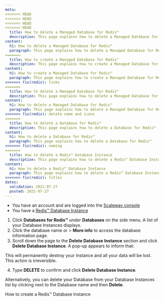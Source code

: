 ```yaml
---
meta:
<<<<<<< HEAD
<<<<<<< HEAD
<<<<<<< HEAD
<<<<<<< HEAD
  title: How to delete a Managed Database for Redis™
  description: This page explains how to delete a Managed Database for Redis™
content:
  h1: How to delete a Managed Database for Redis™ 
  paragraph: This page explains how to delete a Managed Database for Redis™ 
=======
  title: How to create a Managed Database for Redis™
  description: This page explains how to create a Managed Database for Redis™
content:
  h1: How to create a Managed Database for Redis™ 
  paragraph: This page explains how to create a Managed Database for Redis™ 
>>>>>>> fix(redis): links
=======
  title: How to delete a Managed Database for Redis™
  description: This page explains how to delete a Managed Database for Redis™
content:
  h1: How to delete a Managed Database for Redis™ 
  paragraph: This page explains how to delete a Managed Database for Redis™ 
>>>>>>> fix(redis): delete name and icons
=======
  title: How to delete a Database for Redis™
  description: This page explains how to delete a Database for Redis™
content:
  h1: How to delete a Database for Redis™ 
  paragraph: This page explains how to delete a Database for Redis™ 
>>>>>>> fix(redis): naming
=======
  title: How to delete a Redis™ Database Instance
  description: This page explains how to delete a Redis™ Database Instance
content:
  h1: How to delete a Redis™ Database Instance
  paragraph: This page explains how to delete a Redis™ Database Instance 
>>>>>>> fix(redis): titles
dates:
  validation: 2021-07-27
  posted: 2021-07-27
---
```


<Message type="requirement">

- You have an account and are logged into the [Scaleway console](https://console.scaleway.com)
- You have a [Redis™ Database Instance](/databases/databases-for-redis/how-to/create-a-database-for-redis)

</Message>

1. Click **Databases for Redis™** under **Databases** on the side menu. A list of your Database Instances displays.
2. Click the database name or <Icon name="more" /> > **More info** to access the database information page.
3. Scroll down the page to the **Delete Database Instance** section and click **Delete Database Instance**. A pop-up appears to inform that:

  <Message type="important">

  This will permanently destroy your Instance and all your data will be lost. This action is irreversible.

  </Message>

4. Type **DELETE** to confirm and click **Delete Database Instance**.

<Message type="tip">

Alternatively, you can delete your Database from your Database Instances list by clicking <Icon name="more" /> next to the Database name and then **Delete**.

</Message>

<Navigation title="See Also">
  <PreviousButton to="/databases/databases-for-redis/how-to/create-a-database-for-redis">How to create a Redis™ Database Instance</PreviousButton>
</Navigation>
